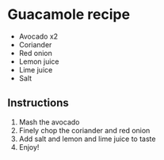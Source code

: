 # Guacamole recipe
 - Avocado x2
 - Coriander
 - Red onion
 - Lemon juice
 - Lime juice
 - Salt

## Instructions
1. Mash the avocado
2. Finely chop the coriander and red onion
3. Add salt and lemon and lime juice to taste
4. Enjoy!
